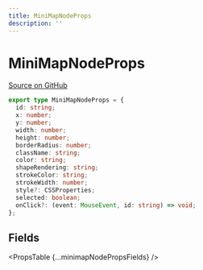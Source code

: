 ```yaml
---
title: MiniMapNodeProps
description: ''
---
```



# MiniMapNodeProps

[Source on GitHub](https://github.com/xyflow/xyflow/blob/v11/packages/react/src/additional-components/MiniMap/types.ts/#L37)

```ts
export type MiniMapNodeProps = {
  id: string;
  x: number;
  y: number;
  width: number;
  height: number;
  borderRadius: number;
  className: string;
  color: string;
  shapeRendering: string;
  strokeColor: string;
  strokeWidth: number;
  style?: CSSProperties;
  selected: boolean;
  onClick?: (event: MouseEvent, id: string) => void;
};
```

## Fields

<PropsTable {...minimapNodePropsFields} />
